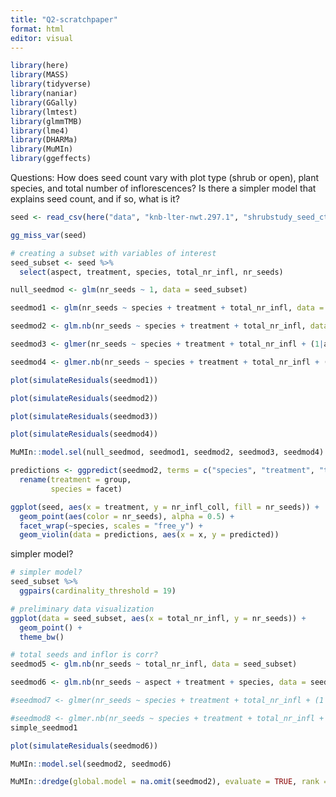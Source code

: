```yaml
---
title: "Q2-scratchpaper"
format: html
editor: visual
---
```


```r
library(here)
library(MASS)
library(tidyverse)
library(naniar)
library(GGally)
library(lmtest)
library(glmmTMB)
library(lme4)
library(DHARMa)
library(MuMIn)
library(ggeffects)
```


Questions: How does seed count vary with plot type (shrub or open), plant species, and total number of inflorescences? 
Is there a simpler model that explains seed count, and if so, what is it?

```r
seed <- read_csv(here("data", "knb-lter-nwt.297.1", "shrubstudy_seed_ctwt.ms.data.csv"))
```

```r
gg_miss_var(seed)
```

```r
# creating a subset with variables of interest
seed_subset <- seed %>% 
  select(aspect, treatment, species, total_nr_infl, nr_seeds)
```


```r
null_seedmod <- glm(nr_seeds ~ 1, data = seed_subset)
```

```r
seedmod1 <- glm(nr_seeds ~ species + treatment + total_nr_infl, data = seed_subset, family = "poisson")

seedmod2 <- glm.nb(nr_seeds ~ species + treatment + total_nr_infl, data = seed_subset)

seedmod3 <- glmer(nr_seeds ~ species + treatment + total_nr_infl + (1|aspect), data = seed_subset, family = "poisson")

seedmod4 <- glmer.nb(nr_seeds ~ species + treatment + total_nr_infl + (1|aspect), data = seed_subset)

```

```r
plot(simulateResiduals(seedmod1))

plot(simulateResiduals(seedmod2))

plot(simulateResiduals(seedmod3))

plot(simulateResiduals(seedmod4))
```

```r
MuMIn::model.sel(null_seedmod, seedmod1, seedmod2, seedmod3, seedmod4)
```




```r
predictions <- ggpredict(seedmod2, terms = c("species", "treatment", "total_nr_infl")) %>% 
  rename(treatment = group,
         species = facet)
```

```r
ggplot(seed, aes(x = treatment, y = nr_infl_coll, fill = nr_seeds)) +
  geom_point(aes(color = nr_seeds), alpha = 0.5) +
  facet_wrap(~species, scales = "free_y") +
  geom_violin(data = predictions, aes(x = x, y = predicted))
```


simpler model?


```r
# simpler model?
seed_subset %>% 
  ggpairs(cardinality_threshold = 19)
```


```r
# preliminary data visualization 
ggplot(data = seed_subset, aes(x = total_nr_infl, y = nr_seeds)) +
  geom_point() +
  theme_bw() 
```

```r
# total seeds and inflor is corr?
seedmod5 <- glm.nb(nr_seeds ~ total_nr_infl, data = seed_subset)

seedmod6 <- glm.nb(nr_seeds ~ aspect + treatment + species, data = seed_subset)

#seedmod7 <- glmer(nr_seeds ~ species + treatment + total_nr_infl + (1|aspect), data = seed_subset, family = "poisson")

#seedmod8 <- glmer.nb(nr_seeds ~ species + treatment + total_nr_infl + (1|aspect), data = seed_subset)
simple_seedmod1
```

```r
plot(simulateResiduals(seedmod6))
```

```r
MuMIn::model.sel(seedmod2, seedmod6)
```

```r
MuMIn::dredge(global.model = na.omit(seedmod2), evaluate = TRUE, rank = "AICc")
```
